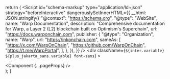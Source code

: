 
  return (
    <ThemeProvider attribute="class">
      <Script
        id="schema-markup"
        type="application/ld+json"
        strategy="beforeInteractive"
        dangerouslySetInnerHTML={{
          __html: JSON.stringify({
            "@context": "https://schema.org",
            "@type": "WebSite",
            name: "Warp Documentation",
            description:
              "Comprehensive documentation for Warp, a Layer 2 (L2) blockchain built on Optimism's Superchain",
            url: "https://docs.warponchain.com",
            publisher: {
              "@type": "Organization",
              name: "Warp",
              url: "https://inkonchain.com",
              sameAs: [
                "https://x.com/WarpOnChain",
                "https://github.com/WarpOnChain",
                "https://t.me/WarpPortal",
              ],
            },
          }),
        }}
      />
      <div
        className={`${inter.variable} ${plus_jakarta_sans.variable} font-sans`}
      >
        <div className="bg-white dark:bg-magic-black">
          <Component {...pageProps} />
        </div>
      </div>
      <ClientOnlyAskCookbook />
    </ThemeProvider>
  );
}
